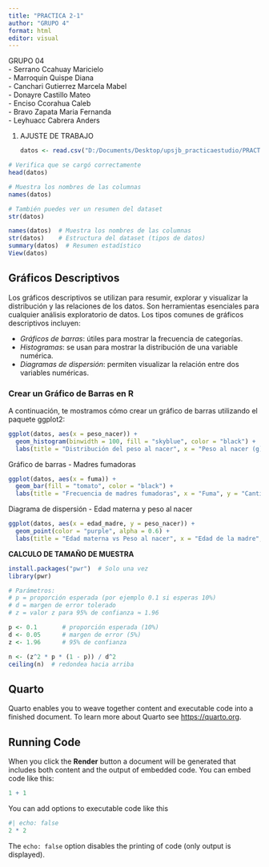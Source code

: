 ---
title: "PRACTICA 2-1"
author: "GRUPO 4"
format: html
editor: visual
---

GRUPO 04\
- Serrano Ccahuay Maricielo\
- Marroquin Quispe Diana\
- Canchari Gutierrez Marcela Mabel\
- Donayre Castillo Mateo\
- Enciso Ccorahua Caleb\
- Bravo Zapata Maria Fernanda\
- Leyhuacc Cabrera Anders

1.  AJUSTE DE TRABAJO

    ```{r}
    datos <- read.csv("D:/Documents/Desktop/upsjb_practicaestudio/PRACTICA_CALIFICADA/practica_calificada1-2/Dataset_para_los_estudiantes/bajo_peso.csv")


    ```

```{r}
# Verifica que se cargó correctamente
head(datos)

# Muestra los nombres de las columnas
names(datos)

# También puedes ver un resumen del dataset
str(datos)


```

```{r}
names(datos)  # Muestra los nombres de las columnas
str(datos)    # Estructura del dataset (tipos de datos)
summary(datos)  # Resumen estadístico
View(datos)

```

## Gráficos Descriptivos

Los gráficos descriptivos se utilizan para resumir, explorar y visualizar la distribución y las relaciones de los datos. Son herramientas esenciales para cualquier análisis exploratorio de datos. Los tipos comunes de gráficos descriptivos incluyen:

-   *Gráficos de barras*: útiles para mostrar la frecuencia de categorías.
-   *Histogramas*: se usan para mostrar la distribución de una variable numérica.
-   *Diagramas de dispersión*: permiten visualizar la relación entre dos variables numéricas.

### Crear un Gráfico de Barras en R

A continuación, te mostramos cómo crear un gráfico de barras utilizando el paquete ggplot2:

```{r}
ggplot(datos, aes(x = peso_nacer)) +
  geom_histogram(binwidth = 100, fill = "skyblue", color = "black") +
  labs(title = "Distribución del peso al nacer", x = "Peso al nacer (g)", y = "Frecuencia")

```

Gráfico de barras - Madres fumadoras

```{r}
ggplot(datos, aes(x = fuma)) +
  geom_bar(fill = "tomato", color = "black") +
  labs(title = "Frecuencia de madres fumadoras", x = "Fuma", y = "Cantidad")

```

Diagrama de dispersión - Edad materna y peso al nacer

```{r}
ggplot(datos, aes(x = edad_madre, y = peso_nacer)) +
  geom_point(color = "purple", alpha = 0.6) +
  labs(title = "Edad materna vs Peso al nacer", x = "Edad de la madre", y = "Peso al nacer (g)")

```

**CALCULO DE TAMAÑO DE MUESTRA**

```{r}
install.packages("pwr")  # Solo una vez
library(pwr)

```

```{r}
# Parámetros:
# p = proporción esperada (por ejemplo 0.1 si esperas 10%)
# d = margen de error tolerado
# z = valor z para 95% de confianza ≈ 1.96

p <- 0.1       # proporción esperada (10%)
d <- 0.05      # margen de error (5%)
z <- 1.96      # 95% de confianza

n <- (z^2 * p * (1 - p)) / d^2
ceiling(n)  # redondea hacia arriba
```

## Quarto

Quarto enables you to weave together content and executable code into a finished document. To learn more about Quarto see <https://quarto.org>.

## Running Code

When you click the **Render** button a document will be generated that includes both content and the output of embedded code. You can embed code like this:

```{r}
1 + 1
```

You can add options to executable code like this

```{r}
#| echo: false
2 * 2
```

The `echo: false` option disables the printing of code (only output is displayed).
